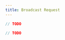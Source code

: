 ```yaml
---
title: Broadcast Request
---
```






<!-- embedme broadcast-request.beacon.ts -->

```ts
// TODO
```

<!-- embedme broadcast-request.taquito.ts -->

```ts
// TODO
```


